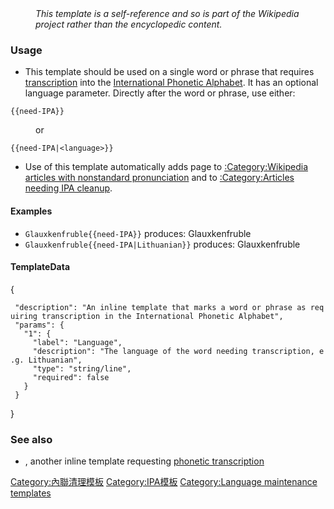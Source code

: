 {{Documentation subpage}}
<!-- PLEASE ADD CATEGORIES AND INTERWIKIS AT THE BOTTOM OF THIS PAGE -->

:''This template is a self-reference and so is part of the Wikipedia project rather than the encyclopedic content.''

=== Usage ===
* This template should be used on a single word or phrase that requires [[Transcription (linguistics)|transcription]] into the [[International Phonetic Alphabet]].  It has an optional language parameter. Directly after the word or phrase, use either:
 <code><nowiki>{{need-IPA}}</nowiki></code> 
:or
 <code><nowiki>{{need-IPA|<language>}}</nowiki></code>
* Use of this template automatically adds page to [[:Category:Wikipedia articles with nonstandard pronunciation]] and to [[:Category:Articles needing IPA cleanup]].

==== Examples ==== 
* <code><nowiki>Glauxkenfruble{{need-IPA}}</nowiki></code> produces: Glauxkenfruble{{need-IPA}}
* <code><nowiki>Glauxkenfruble{{need-IPA|Lithuanian}}</nowiki></code> produces: Glauxkenfruble{{need-IPA|Lithuanian}}

==== TemplateData ====
{{TemplateDataHeader}}
<templatedata>{
  "description": "An inline template that marks a word or phrase as requiring transcription in the International Phonetic Alphabet",
  "params": {
    "1": {
      "label": "Language",
      "description": "The language of the word needing transcription, e.g. Lithuanian",
      "type": "string/line",
      "required": false
    }
  }
}</templatedata>

=== See also ===
* {{t1|Pronunciation needed}}, another inline template requesting [[phonetic transcription]]

{{IPA templates}}

<includeonly>
<!-- CATEGORIES AND INTERWIKIS HERE, THANKS -->
[[Category:內聯清理模板]]
[[Category:IPA模板]]
[[Category:Language maintenance templates]]
</includeonly>